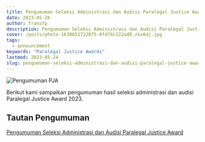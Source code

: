 ---
title: Pengumuman Seleksi Administrasi dan Audisi Paralegal Justice Award 2023
date: 2023-05-26
author: fransfp
description: Pengumuman Seleksi Administrasi dan Audisi Paralegal Justice Award 2023
cover: /posts/photo-1630852722075-0fd74c222ad8_zkx6dj.jpg
tags:
  - announcement
keywords: "Paralegal Justice Awards"
lastmod: 2023-05-24
slug: pengumuman-seleksi-administrasi-dan-audisi-paralegal-justice-award-2023
---

![Pengumuman PJA](https://bphn.go.id/data/thumbnails/pengumuman_audisi_pja.jpeg)

Berikut kami sampaikan pengumuman hasil seleksi administrasi dan audisi Paralegal Justice Award 2023.

## Tautan Pengumuman

[Pengumuman Seleksi Administrasi dan Audisi Paralegal Justice Award](https://bphn.go.id/data/documents/hasil_kelulusan_seleksi_audisi_paralegal_justice_awards.pdf)
